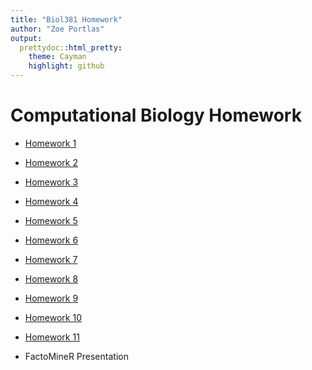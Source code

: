 ```yaml
---
title: "Biol381 Homework"
author: "Zoe Portlas"
output:
  prettydoc::html_pretty:
    theme: Cayman
    highlight: github
---
```



# Computational Biology Homework

* [Homework 1](homework1.html)

* [Homework 2](homework2.html)

* [Homework 3](BeamerHW.pdf)

* [Homework 4](homework4.html)

* [Homework 5](dplyrHW.html)

* [Homework 6](homework6.html)

* [Homework 7](homework7.html)

* [Homework 8](homework8.html)

* [Homework 9](homework9.html)

* [Homework 10](homework10.html)

* [Homework 11](homework11.html)

* FactoMineR Presentation